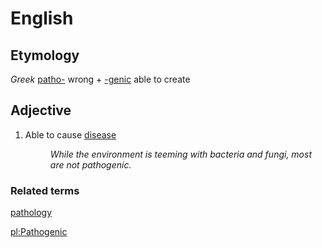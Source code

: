 =English=

==Etymology==
''Greek''  [[patho-]] wrong + [[-genic]] able to create

==Adjective==

# Able to cause [[disease]]
#: ''While the environment is teeming with bacteria and fungi, most are not pathogenic.''

===Related terms===

[[pathology]]

[[pl:Pathogenic]]